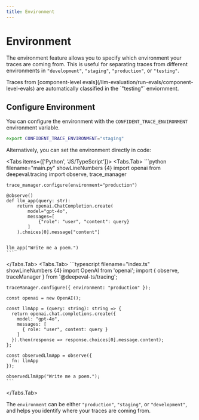 ```yaml
---
title: Environment
---
```



# Environment

The environment feature allows you to specify which environment your traces are coming from. This is useful for separating traces from different environments in `"development"`, `"staging"`, `"production"`, or `"testing"`.

<Callout type="warning">
Traces from [component-level evals](/llm-evaluation/run-evals/component-level-evals) are automatically classified in the `"testing"` enviornment.
</Callout>

## Configure Environment

You can configure the environment with the `CONFIDENT_TRACE_ENVIRONMENT` environment variable. 

```bash
export CONFIDENT_TRACE_ENVIRONMENT="staging"
```

Alternatively, you can set the environment directly in code:

<Tabs items={['Python', 'JS/TypeScript']}>
  <Tabs.Tab>
    ```python filename="main.py" showLineNumbers {4}
    import openai
    from deepeval.tracing import observe, trace_manager
    
    trace_manager.configure(environment="production")
    
    @observe()
    def llm_app(query: str):
        return openai.ChatCompletion.create(
            model="gpt-4o",
            messages=[
                {"role": "user", "content": query}
            ]
        ).choices[0].message["content"]
    
    
    llm_app("Write me a poem.")
    ```
  </Tabs.Tab>
  <Tabs.Tab>
    ```typescript filename="index.ts" showLineNumbers {4}
    import OpenAI from 'openai';
    import { observe, traceManager } from '@deepeval-ts/tracing';
    
    traceManager.configure({ environment: "production" });
    
    const openai = new OpenAI();
    
    const llmApp = (query: string): string => {
      return openai.chat.completions.create({
        model: "gpt-4o",
        messages: [
          { role: "user", content: query }
        ]
      }).then(response => response.choices[0].message.content);
    };
    
    const observedLlmApp = observe({
      fn: llmApp
    });
    
    observedLlmApp("Write me a poem.");
    ```
  </Tabs.Tab>
</Tabs>

The `environment` can be either `"production"`, `"staging"`, or `"development"`, and helps you identify where your traces are coming from.
